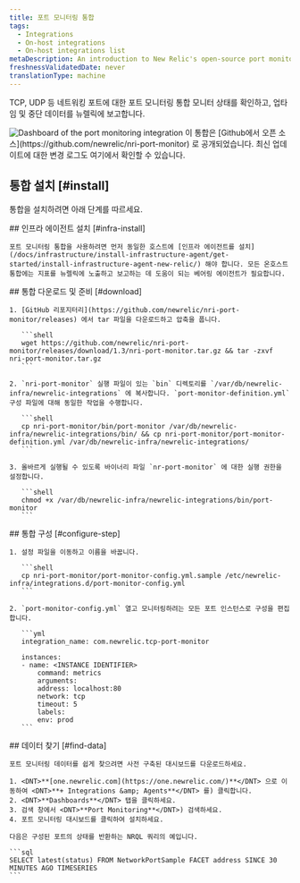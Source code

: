 ```yaml
---
title: 포트 모니터링 통합
tags:
  - Integrations
  - On-host integrations
  - On-host integrations list
metaDescription: An introduction to New Relic's open-source port monitoring integration.
freshnessValidatedDate: never
translationType: machine
---
```


TCP, UDP 등 네트워킹 포트에 대한 포트 모니터링 통합 모니터 상태를 확인하고, 업타임 및 중단 데이터를 뉴렐릭에 보고합니다.

<img title="port-dashboard" alt="Dashboard of the port monitoring integration" src="/images/infrastructure_screenshot-crop_port-monitoring-dashboard.webp" />

<Callout variant="tip">
  이 통합은 [Github에서 오픈 소스](https://github.com/newrelic/nri-port-monitor) 로 공개되었습니다. 최신 업데이트에 대한 변경 로그도 여기에서 확인할 수 있습니다.
</Callout>

## 통합 설치 [#install]

통합을 설치하려면 아래 단계를 따르세요.

<Steps>
  <Step>
    ## 인프라 에이전트 설치 [#infra-install]

    포트 모니터링 통합을 사용하려면 먼저 동일한 호스트에 [인프라 에이전트를 설치](/docs/infrastructure/install-infrastructure-agent/get-started/install-infrastructure-agent-new-relic/) 해야 합니다. 모든 온호스트 통합에는 지표를 뉴렐릭에 노출하고 보고하는 데 도움이 되는 베어링 에이전트가 필요합니다.
  </Step>

  <Step>
    ## 통합 다운로드 및 준비 [#download]

    1. [GitHub 리포지터리](https://github.com/newrelic/nri-port-monitor/releases) 에서 tar 파일을 다운로드하고 압축을 풉니다.

       ```shell
       wget https://github.com/newrelic/nri-port-monitor/releases/download/1.3/nri-port-monitor.tar.gz && tar -zxvf nri-port-monitor.tar.gz  
       ```

    2. `nri-port-monitor` 실행 파일이 있는 `bin` 디렉토리를 `/var/db/newrelic-infra/newrelic-integrations` 에 복사합니다. `port-monitor-definition.yml` 구성 파일에 대해 동일한 작업을 수행합니다.

       ```shell
       cp nri-port-monitor/bin/port-monitor /var/db/newrelic-infra/newrelic-integrations/bin/ && cp nri-port-monitor/port-monitor-definition.yml /var/db/newrelic-infra/newrelic-integrations/
       ```

    3. 올바르게 실행될 수 있도록 바이너리 파일 `nr-port-monitor` 에 대한 실행 권한을 설정합니다.

       ```shell
       chmod +x /var/db/newrelic-infra/newrelic-integrations/bin/port-monitor
       ```
  </Step>

  <Step>
    ## 통합 구성 [#configure-step]

    1. 설정 파일을 이동하고 이름을 바꿉니다.

       ```shell
       cp nri-port-monitor/port-monitor-config.yml.sample /etc/newrelic-infra/integrations.d/port-monitor-config.yml
       ```

    2. `port-monitor-config.yml` 열고 모니터링하려는 모든 포트 인스턴스로 구성을 편집합니다.

       ```yml
       integration_name: com.newrelic.tcp-port-monitor

       instances:
       - name: <INSTANCE IDENTIFIER>
           command: metrics
           arguments:
           address: localhost:80
           network: tcp
           timeout: 5
           labels:
           env: prod
       ```
  </Step>

  <Step>
    ## 데이터 찾기 [#find-data]

    포트 모니터링 데이터를 쉽게 찾으려면 사전 구축된 대시보드를 다운로드하세요.

    1. <DNT>**[one.newrelic.com](https://one.newrelic.com/)**</DNT> 으로 이동하여 <DNT>**+ Integrations &amp; Agents**</DNT> 를) 클릭합니다.
    2. <DNT>**Dashboards**</DNT> 탭을 클릭하세요.
    3. 검색 창에서 <DNT>**Port Monitoring**</DNT>) 검색하세요.
    4. 포트 모니터링 대시보드를 클릭하여 설치하세요.

    다음은 구성된 포트의 상태를 반환하는 NRQL 쿼리의 예입니다.

    ```sql
    SELECT latest(status) FROM NetworkPortSample FACET address SINCE 30 MINUTES AGO TIMESERIES
    ```
  </Step>
</Steps>